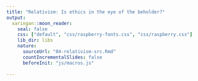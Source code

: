 ```yaml
---
title: "Relativism: Is ethics in the eye of the beholder?"
output:
  xaringan::moon_reader:
    seal: false
    css: ["default", "css/raspberry-fonts.css", "css/raspberry.css"]
    lib_dir: libs
    nature:
      sourceUrl: "04-relativism-src.Rmd"
      countIncrementalSlides: false
      beforeInit: "js/macros.js"
    
---
```


